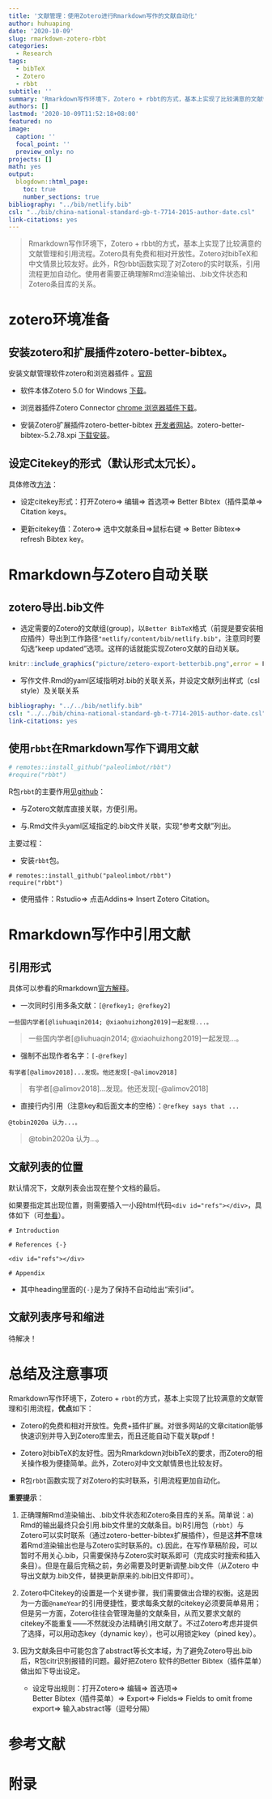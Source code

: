 ```yaml
---
title: '文献管理：使用Zotero进行Rmarkdown写作的文献自动化'
author: huhuaping
date: '2020-10-09'
slug: rmarkdown-zotero-rbbt
categories:
  - Research
tags:
  - bibTeX
  - Zotero
  - rbbt
subtitle: ''
summary: 'Rmarkdown写作环境下，Zotero + rbbt的方式，基本上实现了比较满意的文献管理和引用流程。Zotero具有免费和相对开放性。Zotero对bibTeX和中文情景比较友好。此外，R包rbbt函数实现了对Zotero的实时联系，引用流程更加自动化。使用者需要正确理解Rmd渲染输出、.bib文件状态和Zotero条目库的关系。'
authors: []
lastmod: '2020-10-09T11:52:18+08:00'
featured: no
image:
  caption: ''
  focal_point: ''
  preview_only: no
projects: []
math: yes
output:
  blogdown::html_page:
    toc: true
    number_sections: true
bibliography: "../bib/netlify.bib"
csl: "../bib/china-national-standard-gb-t-7714-2015-author-date.csl"
link-citations: yes
---
```


> 
Rmarkdown写作环境下，Zotero + rbbt的方式，基本上实现了比较满意的文献管理和引用流程。Zotero具有免费和相对开放性。Zotero对bibTeX和中文情景比较友好。此外，R包rbbt函数实现了对Zotero的实时联系，引用流程更加自动化。使用者需要正确理解Rmd渲染输出、.bib文件状态和Zotero条目库的关系。

# zotero环境准备


## 安装zotero和扩展插件zotero-better-bibtex。

安装文献管理软件zotero和浏览器插件 。[官网](https://www.zotero.org/)

- 软件本体Zotero 5.0 for Windows [下载](https://www.zotero.org/download/client/dl?channel=release&platform=win32&version=5.0.89)。

- 浏览器插件Zotero Connector [chrome 浏览器插件下载](https://chrome.google.com/webstore/detail/ekhagklcjbdpajgpjgmbionohlpdbjgc)。

- 安装Zotero扩展插件zotero-better-bibtex [开发者网站](https://retorque.re/zotero-better-bibtex/)。zotero-better-bibtex-5.2.78.xpi [下载安装](https://github.com/retorquere/zotero-better-bibtex/releases)。

## 设定Citekey的形式（默认形式太冗长）。

具体修改[方法](https://retorque.re/zotero-better-bibtex/citing/)：

- 设定citekey形式：打开Zotero$\Rightarrow$ 编辑$\Rightarrow$ 首选项$\Rightarrow$ Better Bibtex（插件菜单$\Rightarrow$ Citation keys。

- 更新citekey值：Zotero$\Rightarrow$ 选中文献条目$\Rightarrow$鼠标右键 $\Rightarrow$  Better Bibtex$\Rightarrow$ refresh Bibtex key。


# Rmarkdown与Zotero自动关联


## zotero导出.bib文件

- 选定需要的Zotero的文献组(group)，以`Better BibTeX`格式（前提是要安装相应插件）导出到工作路径`"netlify/content/bib/netlify.bib"`，注意同时要勾选“keep updated”选项。这样的话就能实现Zotero文献的自动关联。


```r
knitr::include_graphics("picture/zetero-export-betterbib.png",error = F)
```


- 写作文件.Rmd的yaml区域指明对.bib的关联关系，并设定文献列出样式（csl style）及关联关系

```yaml
bibliography: "../../bib/netlify.bib"
csl: "../../bib/china-national-standard-gb-t-7714-2015-author-date.csl"
link-citations: yes
```

## 使用`rbbt`在Rmarkdown写作下调用文献

```r
# remotes::install_github("paleolimbot/rbbt")
#require("rbbt")
```

R包`rbbt`的主要作用[见github](https://github.com/paleolimbot/rbbt)：

- 与Zotero文献库直接关联，方便引用。

- 与.Rmd文件头yaml区域指定的.bib文件关联，实现“参考文献”列出。

主要过程：

- 安装`rbbt`包。

```
# remotes::install_github("paleolimbot/rbbt")
require("rbbt")
```

- 使用插件：Rstudio$\Rightarrow$ 点击Addins$\Rightarrow$ Insert Zotero Citation。


# Rmarkdown写作中引用文献

## 引用形式

具体可以参看的Rmarkdown[官方解释](https://rmarkdown.rstudio.com/authoring_bibliographies_and_citations.html)。

- 一次同时引用多条文献：`[@refkey1; @refkey2]`

```
一些国内学者[@liuhuaqin2014; @xiaohuizhong2019]一起发现...。
```

> 一些国内学者[@liuhuaqin2014; @xiaohuizhong2019]一起发现...。


- 强制不出现作者名字：`[-@refkey]`

```
有学者[@alimov2018]...发现。他还发现[-@alimov2018]
```

> 有学者[@alimov2018]...发现。他还发现[-@alimov2018]

- 直接行内引用（注意key和后面文本的空格）：`@refkey says that ...`

```
@tobin2020a 认为...。
```

> @tobin2020a 认为...。


## 文献列表的位置

默认情况下，文献列表会出现在整个文档的最后。

如果要指定其出现位置，则需要插入一小段html代码`<div id="refs"></div>`，具体如下（可[参看](https://rmd4sci.njtierney.com/citing-articles-bibliography-styles.html#how-to-move-the-bibliography-location)）。

```
# Introduction

# References {-}

<div id="refs"></div>

# Appendix

```

- 其中heading里面的`{-}`是为了保持不自动给出“索引id”。

## 文献列表序号和缩进

待解决！


# 总结及注意事项

Rmarkdown写作环境下，Zotero + `rbbt`的方式，基本上实现了比较满意的文献管理和引用流程，**优点**如下：

- Zotero的免费和相对开放性。免费+插件扩展。对很多网站的文章citation能够快速识别并导入到Zotero库里去，而且还能自动下载关联pdf！

- Zotero对bibTeX的友好性。因为Rmarkdown对bibTeX的要求，而Zotero的相关操作极为便捷简单。此外，Zotero对中文文献情景也比较友好。

- R包`rbbt`函数实现了对Zotero的实时联系，引用流程更加自动化。



**重要提示**：

1. 正确理解Rmd渲染输出、.bib文件状态和Zotero条目库的关系。简单说：a) Rmd的输出最终只会引用.bib文件里的文献条目。b)R引用包（`rbbt`）与Zotero可以实时联系（通过zotero-better-bibtex扩展插件），但是这**并不**意味着Rmd渲染输出也是与Zotero实时联系的。c).因此，在写作草稿阶段，可以暂时不用关心.bib，只需要保持与Zotero实时联系即可（完成实时搜索和插入条目）。但是在最后完稿之前，务必需要及时更新调整.bib文件（从Zotero 中导出文献为.bib文件，替换更新原来的.bib旧文件即可）。

2. Zotero中Citekey的设置是一个关键步骤，我们需要做出合理的权衡。这是因为一方面`@nameYear`的引用便捷性，要求每条文献的citekey必须要简单易用；但是另一方面，Zotero往往会管理海量的文献条目，从而又要求文献的citekey不能重复——不然就没办法精确引用文献了。不过Zotero考虑并提供了选择，可以用动态key（dynamic key），也可以用锁定key（pined key）。

3. 因为文献条目中可能包含了abstract等长文本域，为了避免Zotero导出.bib后，R包citr识别报错的问题。最好把Zotero 软件的Better Bibtex（插件菜单）做出如下导出设定。

    - 设定导出规则：打开Zotero$\Rightarrow$ 编辑$\Rightarrow$ 首选项$\Rightarrow$ Better Bibtex（插件菜单）$\Rightarrow$ Export$\Rightarrow$ Fields$\Rightarrow$  Fields to omit frome export$\Rightarrow$ 输入abstract等（逗号分隔）
    
# 参考文献 {-}

<div id="refs"></div>

# 附录{-}

